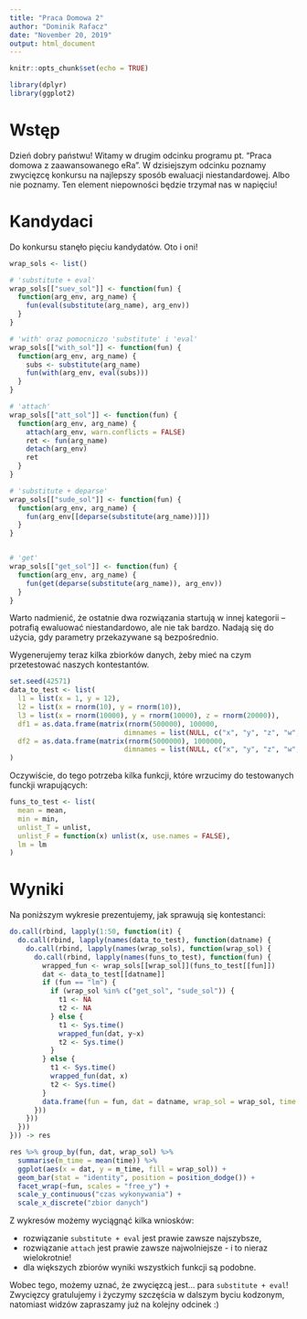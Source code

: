 ```yaml
---
title: "Praca Domowa 2"
author: "Dominik Rafacz"
date: "November 20, 2019"
output: html_document
---
```


```r
knitr::opts_chunk$set(echo = TRUE)

library(dplyr)
library(ggplot2)
```

# Wstęp

Dzień dobry państwu! Witamy w drugim odcinku programu pt. "Praca domowa z zaawansowanego eRa". W dzisiejszym odcinku poznamy zwycięzcę konkursu na najlepszy sposób ewaluacji  niestandardowej. Albo nie poznamy. Ten element niepowności będzie trzymał nas w napięciu!

# Kandydaci

Do konkursu stanęło pięciu kandydatów. Oto i oni!

```r
wrap_sols <- list()

# 'substitute + eval'
wrap_sols[["suev_sol"]] <- function(fun) {
  function(arg_env, arg_name) {
    fun(eval(substitute(arg_name), arg_env))
  }
}

# 'with' oraz pomocniczo 'substitute' i 'eval'
wrap_sols[["with_sol"]] <- function(fun) {
  function(arg_env, arg_name) {
    subs <- substitute(arg_name)
    fun(with(arg_env, eval(subs)))
  }
}

# 'attach'
wrap_sols[["att_sol"]] <- function(fun) {
  function(arg_env, arg_name) {
    attach(arg_env, warn.conflicts = FALSE)
    ret <- fun(arg_name)
    detach(arg_env)
    ret
  }
}

# 'substitute + deparse'
wrap_sols[["sude_sol"]] <- function(fun) {
  function(arg_env, arg_name) {
    fun(arg_env[[deparse(substitute(arg_name))]])
  }
}


# 'get' 
wrap_sols[["get_sol"]] <- function(fun) {
  function(arg_env, arg_name) {
    fun(get(deparse(substitute(arg_name)), arg_env))
  }
}

```


Warto nadmienić, że ostatnie dwa rozwiązania startują w innej kategorii -- potrafią ewaluować niestandardowo, ale nie tak bardzo. Nadają się do użycia, gdy parametry przekazywane są bezpośrednio. 

Wygenerujemy teraz kilka zbiorków danych, żeby mieć na czym przetestować naszych kontestantów.

```r
set.seed(42571)
data_to_test <- list(
  l1 = list(x = 1, y = 12),
  l2 = list(x = rnorm(10), y = rnorm(10)),
  l3 = list(x = rnorm(10000), y = rnorm(10000), z = rnorm(20000)),
  df1 = as.data.frame(matrix(rnorm(500000), 100000, 
                            dimnames = list(NULL, c("x", "y", "z", "w", "v")))),
  df2 = as.data.frame(matrix(rnorm(5000000), 1000000, 
                            dimnames = list(NULL, c("x", "y", "z", "w", "v"))))
)
```

Oczywiście, do tego potrzeba kilka funkcji, które wrzucimy do testowanych funckji wrapujących:

```r
funs_to_test <- list(
  mean = mean,
  min = min,
  unlist_T = unlist,
  unlist_F = function(x) unlist(x, use.names = FALSE),
  lm = lm
)
```

# Wyniki

Na poniższym wykresie prezentujemy, jak sprawują się kontestanci:

```r
do.call(rbind, lapply(1:50, function(it) {
  do.call(rbind, lapply(names(data_to_test), function(datname) {
    do.call(rbind, lapply(names(wrap_sols), function(wrap_sol) {
      do.call(rbind, lapply(names(funs_to_test), function(fun) {
        wrapped_fun <- wrap_sols[[wrap_sol]](funs_to_test[[fun]])
        dat <- data_to_test[[datname]]
        if (fun == "lm") {
          if (wrap_sol %in% c("get_sol", "sude_sol")) {
            t1 <- NA
            t2 <- NA
          } else {
            t1 <- Sys.time()
            wrapped_fun(dat, y~x)
            t2 <- Sys.time()
          }
        } else {
          t1 <- Sys.time()
          wrapped_fun(dat, x)
          t2 <- Sys.time()
        }
        data.frame(fun = fun, dat = datname, wrap_sol = wrap_sol, time = t2 - t1, it = it)
      }))  
    }))  
  }))
})) -> res

res %>% group_by(fun, dat, wrap_sol) %>%
  summarise(m_time = mean(time)) %>%
  ggplot(aes(x = dat, y = m_time, fill = wrap_sol)) +
  geom_bar(stat = "identity", position = position_dodge()) +
  facet_wrap(~fun, scales = "free_y") +
  scale_y_continuous("czas wykonywania") +
  scale_x_discrete("zbior danych")
```

Z wykresów możemy wyciągnąć kilka wniosków:

* rozwiązanie `substitute + eval` jest prawie zawsze najszybsze,
* rozwiązanie `attach` jest prawie zawsze najwolniejsze - i to nieraz wielokrotnie!
* dla większych zbiorów wyniki wszystkich funkcji są podobne.

Wobec tego, możemy uznać, że zwycięzcą jest... para `substitute + eval`! Zwycięzcy gratulujemy i życzymy szczęścia w dalszym byciu kodzonym, natomiast widzów zapraszamy już na kolejny odcinek :) 